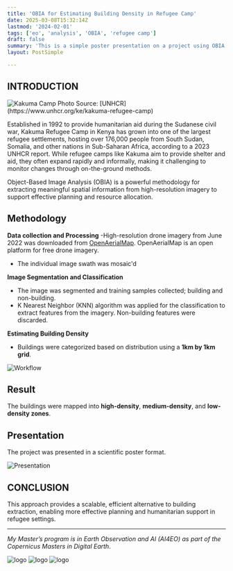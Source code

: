 ```yaml
---
title: 'OBIA for Estimating Building Density in Refugee Camp'
date: 2025-03-08T15:32:14Z
lastmod: '2024-02-01'
tags: ['eo', 'analysis', 'OBIA', 'refugee camp']
draft: false
summary: 'This is a simple poster presentation on a project using OBIA to extract features from high resolution imagery'
layout: PostSimple

---
```

## INTRODUCTION

<Image alt="Kakuma Camp" src="/static/images/Kakuma/Camp.jpeg" width={1200} height={800} />
Photo Source: [UNHCR](https://www.unhcr.org/ke/kakuma-refugee-camp)

Established in 1992 to provide humanitarian aid during the Sudanese civil war, Kakuma Refugee Camp in Kenya has grown 
into one of the largest refugee settlements, hosting over 176,000 people from South Sudan, Somalia, and other nations in 
Sub-Saharan Africa, according to a 2023 UNHCR report. While refugee camps like Kakuma aim to provide shelter and aid, they 
often expand rapidly and informally, making it challenging to monitor changes through on-the-ground methods.

Object-Based Image Analysis (OBIA) is a powerful methodology for extracting meaningful spatial information from high-resolution imagery
to support effective planning and resource allocation. 


## Methodology

**Data collection and Processing**
-High-resolution drone imagery from June 2022 was downloaded from [OpenAerialMap](https://openaerialmap.org). OpenAerialMap is an open platform 
for free drone imagery.
- The individual image swath was mosaic'd

**Image Segmentation and Classification**
- The image was segmented and training samples collected; building and non-building.
- K Nearest Neighbor (KNN) algorithm was applied for the classification to extract features from the imagery. Non-building features were discarded.

**Estimating Building Density**
- Buildings were categorized based on distribution using a **1km by 1km grid**.

<Image alt="Workflow" src="/static/images/Kakuma/Workflow.jpeg" width={1200} height={800} />

## Result
The buildings were mapped into **high-density**, **medium-density**, and **low-density zones**.

## Presentation 

The project was presented in a scientific poster format.

<Image alt="Presentation" src="/static/images/Kakuma/Paper.jpeg" width={1200} height={800} />


## CONCLUSION

This approach provides a scalable, efficient alternative to building extraction, enabling 
more effective planning and humanitarian support in refugee settings.

---
_My Master’s program is in Earth Observation and AI (AI4EO) as part of the Copernicus Masters in Digital Earth_.

<div style={{ display: 'flex', gap: '10px' }}>
  <Image alt="logo" src="/static/images/Logo/EU.jpg" width={200} height={100} />
  <Image alt="logo" src="/static/images/Logo/PLUS.jpg" width={200} height={100} />
  <Image alt="logo" src="/static/images/Logo/UBS.jpeg" width={200} height={100} />
</div>